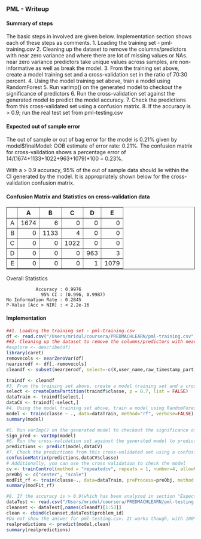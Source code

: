 ### PML - Writeup
#### Summary of steps 
The basic steps in involved are given below. Implementation section shows each of these steps as comments.
   1. Loading the training set - pml-training.csv
   2. Cleaning up the dataset to remove the columns/predictors with near zero variance and where there are lot of missing values or NAs. near zero variance predictors take unique values across samples, are non-informative as well as break the model.
   3. From the training set above, create a model training set and a cross-validation set in the ratio of 70:30 percent.
   4. Using the model training set above, train a model using RandomForest
   5. Run varImp() on the generated model to checkout the significance of predictors
   6. Run the cross-validation set against the generated model to predict the model accuracy.
   7. Check the predictions from this cross-validated set using a confusion matrix.
   8. If the accuracy is > 0.9; run the real test set from pml-testing.csv

#### Expected out of sample error
The out of sample or out of bag error for the model is 0.21% given by model$finalModel:
OOB estimate of  error rate: 0.21%.
The confusion matrix for cross-validation shows a percentage error of 14/(1674+1133+1022+963+1079)*100 = 0.23%. 

With a > 0.9 accuracy, 95% of the out of sample data should lie within the CI generated by the model. It is appropriately shown below for the cross-validation confusion matrix.

#### Confusion Matrix and Statistics on cross-validation data

<!-- html table generated in R 3.1.1 by xtable 1.7-4 package -->
<!-- Mon Sep 22 00:48:54 2014 -->
<table border=1>
<tr> <th>  </th> <th> A </th> <th> B </th> <th> C </th> <th> D </th> <th> E </th>  </tr>
  <tr> <td align="right"> A </td> <td align="right"> 1674 </td> <td align="right">   6 </td> <td align="right">   0 </td> <td align="right">   0 </td> <td align="right">   0 </td> </tr>
  <tr> <td align="right"> B </td> <td align="right">   0 </td> <td align="right"> 1133 </td> <td align="right">   4 </td> <td align="right">   0 </td> <td align="right">   0 </td> </tr>
  <tr> <td align="right"> C </td> <td align="right">   0 </td> <td align="right">   0 </td> <td align="right"> 1022 </td> <td align="right">   0 </td> <td align="right">   0 </td> </tr>
  <tr> <td align="right"> D </td> <td align="right">   0 </td> <td align="right">   0 </td> <td align="right">   0 </td> <td align="right"> 963 </td> <td align="right">   3 </td> </tr>
  <tr> <td align="right"> E </td> <td align="right">   0 </td> <td align="right">   0 </td> <td align="right">   0 </td> <td align="right">   1 </td> <td align="right"> 1079 </td> </tr>
   </table>

Overall Statistics
                                         
               Accuracy : 0.9976         
                 95% CI : (0.996, 0.9987)
    No Information Rate : 0.2845         
    P-Value [Acc > NIR] : < 2.2e-16
    
#### Implementation 
```r
##1. Loading the training set - pml-training.csv
df <- read.csv("/Users/mridul/coursera/PREDMACHLEARN/pml-training.csv")
##2. Cleaning up the dataset to remove the columns/predictors with near zero variance and where there are lot of missing values or NAs. near zero variance predictors take unique values across samples, are non-informative as well as break the model.
#explore <- describe(df)
library(caret)
removecols <- nearZeroVar(df)
nearzerodf <- df[,-removecols]
cleandf <- subset(nearzerodf, select=-c(X,user_name,raw_timestamp_part_1,raw_timestamp_part_2,cvtd_timestamp,var_accel_forearm,amplitude_pitch_forearm,min_pitch_forearm,max_picth_forearm,var_yaw_dumbbell,stddev_yaw_dumbbell,avg_yaw_dumbbell,var_pitch_dumbbell,stddev_pitch_dumbbell,avg_pitch_dumbbell,var_roll_dumbbell,stddev_roll_dumbbell,avg_roll_dumbbell,var_accel_dumbbell,amplitude_pitch_dumbbell,amplitude_roll_dumbbell,min_pitch_dumbbell,min_roll_dumbbell,max_picth_dumbbell,max_roll_dumbbell,max_roll_belt,max_picth_belt,min_roll_belt,min_pitch_belt,amplitude_roll_belt,amplitude_pitch_belt,var_total_accel_belt, avg_roll_belt,stddev_roll_belt, var_roll_belt,avg_pitch_belt, stddev_pitch_belt,var_pitch_belt,avg_yaw_belt,stddev_yaw_belt,var_yaw_belt,var_accel_arm,max_picth_arm,max_yaw_arm,min_yaw_arm,amplitude_yaw_arm))

traindf <- cleandf
#3. From the training set above, create a model training set and a cross-validation set in the ratio of 70:30 percent.
select <- createDataPartition(traindf$classe, p = 0.7, list = FALSE)
dataTrain <- traindf[select,]
dataCV <- traindf[-select,]
#4. Using the model training set above, train a model using RandomForest
model <- train(classe ~ ., data=dataTrain, method="rf", verbose=FALSE)
summary(model)
```
```r
#5. Run varImp() on the generated model to checkout the significance of predictors
sign_pred <- varImp(model)
#6. Run the cross-validation set against the generated model to predict the model accuracy.
predictions <- predict(model,dataCV)
#7. Check the predictions from this cross-validated set using a confusion matrix.Results analyzed in the section above (Confusion Matrix and Statistics on cross-validation data)
confusionMatrix(predictions,dataCV$classe)
# Additionally, you can use the cross validation to check the model
cv <- trainControl(method = "repeatedcv", repeats = 1, number=4, allowParallel=TRUE, verboseIter=TRUE) 
preObj <- c("center", "scale") 
modFit_rf <- train(classe~., data=dataTrain, preProcess=preObj, method = 'rf', trControl =cv) 
summary(modFit_rf)

#8. If the accuracy is > 0.9(which has been analyzed in section "Expected out of sample error"); run the real test set from pml-testing.csv
dataTest <- read.csv("/Users/mridul/coursera/PREDMACHLEARN/pml-testing.csv")
cleanset <- dataTest[,names(cleandf)[1:53]]
clean <- cbind(cleanset,dataTest$problem_id)
#Do not show the answer for pml-testing.csv. It works though, with 100% accuracy on pml-testing.csv
realpredictions <- predict(model,clean)
summary(realpredictions)
```
